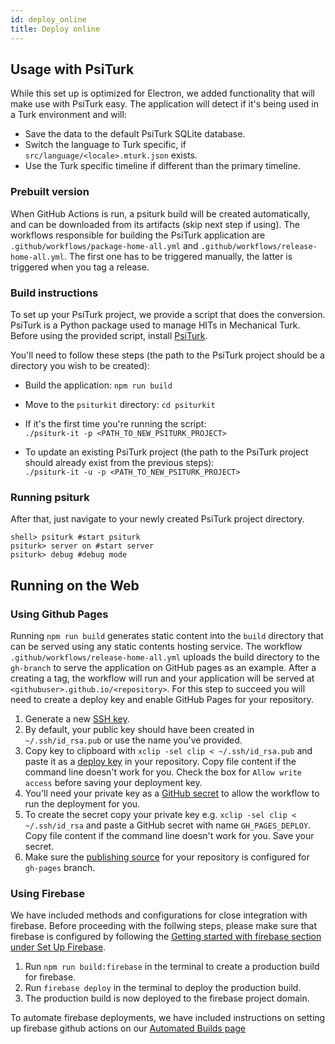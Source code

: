 ---
id: deploy_online
title: Deploy online
---

## Usage with PsiTurk

While this set up is optimized for Electron, we added functionality that will make use with PsiTurk easy. The application will detect if it's being used in a Turk environment and will:  

- Save the data to the default PsiTurk SQLite database.  
- Switch the language to Turk specific, if `src/language/<locale>.mturk.json` exists.  
- Use the Turk specific timeline if different than the primary timeline.  

### Prebuilt version

When GitHub Actions is run, a psiturk build will be created automatically, and can be downloaded from its artifacts (skip next step if using). The workflows responsible for building the PsiTurk application are `.github/workflows/package-home-all.yml` and `.github/workflows/release-home-all.yml`. The first one has to be triggered manually, the latter is triggered when you tag a release.

### Build instructions

To set up your PsiTurk project, we provide a script that does the conversion.
PsiTurk is a Python package used to manage HITs in Mechanical Turk. Before using the provided script, install [PsiTurk](https://psiturk.org/).

You'll need to follow these steps (the path to the PsiTurk project should be a directory you wish to be created):

- Build the application: `npm run build`  
- Move to the `psiturkit` directory: `cd psiturkit`
- If it's the first time you're running the script:  
  `./psiturk-it -p <PATH_TO_NEW_PSITURK_PROJECT>`  

- To update an existing PsiTurk project (the path to the PsiTurk project should already exist from the previous steps):  
  `./psiturk-it -u -p <PATH_TO_NEW_PSITURK_PROJECT>`

### Running psiturk

After that, just navigate to your newly created PsiTurk project directory.

```shell
shell> psiturk #start psiturk
psiturk> server on #start server
psiturk> debug #debug mode
```

## Running on the Web

### Using Github Pages

Running `npm run build` generates static content into the `build` directory that can be served using any static contents hosting service. The workflow `.github/workflows/release-home-all.yml` uploads the build directory to the `gh-branch` to serve the application on GitHub pages as an example. After a creating a tag, the workflow will run and your application will be served at `<githubuser>.github.io/<repository>`.
For this step to succeed you will need to create a deploy key and enable GitHub Pages for your repository.

1. Generate a new [SSH key](https://help.github.com/en/github/authenticating-to-github/generating-a-new-ssh-key-and-adding-it-to-the-ssh-agent).
2. By default, your public key should have been created in `~/.ssh/id_rsa.pub` or use the name you've provided.
3. Copy key to clipboard with `xclip -sel clip < ~/.ssh/id_rsa.pub` and paste it as a [deploy key](https://developer.github.com/v3/guides/managing-deploy-keys/#deploy-keys) in your repository. Copy file content if the command line doesn't work for you. Check the box for `Allow write access` before saving your deployment key.
4. You'll need your private key as a [GitHub secret](https://help.github.com/en/actions/configuring-and-managing-workflows/creating-and-storing-encrypted-secrets) to allow the workflow to run the deployment for you.
5. To create the secret copy your private key e.g. `xclip -sel clip < ~/.ssh/id_rsa` and paste a GitHub secret with name `GH_PAGES_DEPLOY`. Copy file content if the command line doesn't work for you. Save your secret.
6. Make sure the [publishing source](https://help.github.com/en/github/working-with-github-pages/configuring-a-publishing-source-for-your-github-pages-site) for your repository is configured for `gh-pages` branch.

### Using Firebase

We have included methods and configurations for close integration with firebase. Before proceeding with the follwing steps, please make sure that firebase is configured by following the [Getting started with firebase section under Set Up Firebase](firebase.md).

1. Run `npm run build:firebase` in the terminal to create a production build for firebase.
2. Run `firebase deploy` in the terminal to deploy the production build.
3. The production build is now deployed to the firebase project domain.

To automate firebase deployments, we have included instructions on setting up firebase github actions on our [Automated Builds page](CI.md#github-actions-for-firebase-hosting)
